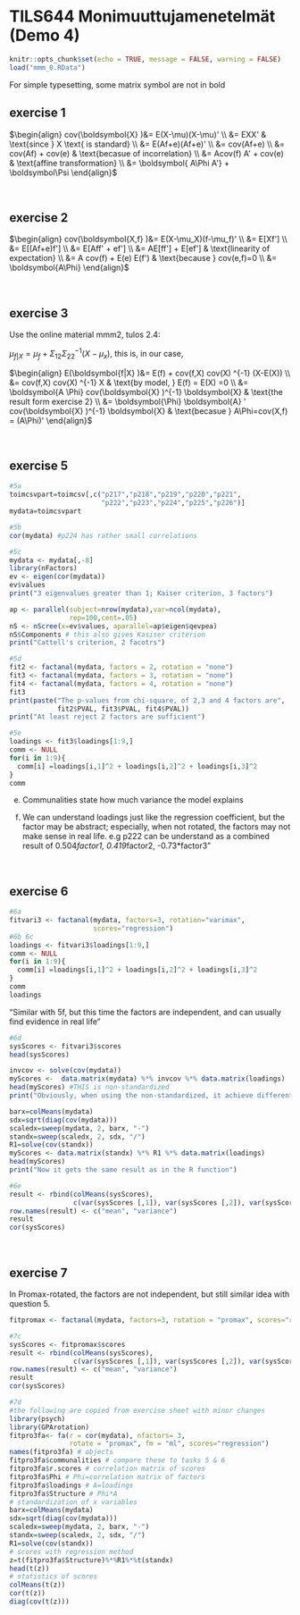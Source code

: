 # TILS644 Monimuuttujamenetelmät (Demo 4)

```r
knitr::opts_chunk$set(echo = TRUE, message = FALSE, warning = FALSE)
load("mmm_0.RData")
```

For simple typesetting, some matrix symbol are not in bold

## exercise 1

$\begin{align} cov(\boldsymbol{X} )&=  E(X-\mu)(X-\mu)'  \\ &=  EXX' & \text{since } X \text{ is standard} \\ &=  E(Af+e)(Af+e)' \\ &=  cov(Af+e) \\ &=  cov(Af) + cov(e) & \text{becasue of incorrelation} \\ &=  Acov(f) A' + cov(e) & \text{affine transformation} \\ &= \boldsymbol{ A\Phi A'}  + \boldsymbol\Psi  \end{align}$ 

<br>

## exercise 2

$\begin{align} cov(\boldsymbol{X,f} )&= E(X-\mu_X)(f-\mu_f)' \\ &= E[Xf'] \\ &=  E[(Af+e)f'] \\ &= E[Aff' + ef'] \\ &=  AE[ff'] + E[ef'] & \text{linearity of expectation} \\ &=  A cov(f) + E(e) E(f') & \text{because } cov(e,f)=0 \\ &=  \boldsymbol{A\Phi}  \end{align}$ 

<br>

## exercise 3
Use the online material mmm2, tulos 2.4:

$\mu _{f|X} = \mu_f+ \Sigma _{12}  \Sigma _{22}^{-1} (X-\mu_x)$, this is, in our case,

$\begin{align} E(\boldsymbol{f|X} )&= E(f) + cov(f,X) cov(X) ^{-1} (X-E(X)) \\ &=  cov(f,X) cov(X) ^{-1} X & \text{by model, } E(f) = E(X) =0  \\ &=  \boldsymbol{A \Phi} cov(\boldsymbol{X} )^{-1}  \boldsymbol{X}  & \text{the result form exercise 2} \\ &=  \boldsymbol{\Phi}  \boldsymbol{A} ' cov(\boldsymbol{X} )^{-1}  \boldsymbol{X} & \text{becasue } A\Phi=cov(X,f) = (A\Phi)' \end{align}$

<br>

## exercise 5

```r
#5a
toimcsvpart=toimcsv[,c("p217","p218","p219","p220","p221",
                       "p222","p223","p224","p225","p226")]
mydata=toimcsvpart

#5b
cor(mydata) #p224 has rather small correlations

#5c
mydata <- mydata[,-8]
library(nFactors)
ev <- eigen(cor(mydata))
ev$values
print("3 eigenvalues greater than 1; Kaiser criterion, 3 factors")

ap <- parallel(subject=nrow(mydata),var=ncol(mydata),
               rep=100,cent=.05)
nS <- nScree(x=ev$values, aparallel=ap$eigen$qevpea)
nS$Components # this also gives Kasiser criterion
print("Cattell's criterion, 2 facotrs")

#5d
fit2 <- factanal(mydata, factors = 2, rotation = "none")
fit3 <- factanal(mydata, factors = 3, rotation = "none")
fit4 <- factanal(mydata, factors = 4, rotation = "none")
fit3
print(paste("The p-values from chi-square, of 2,3 and 4 factors are",
            fit2$PVAL, fit3$PVAL, fit4$PVAL))
print("At least reject 2 factors are sufficient")

#5e
loadings <- fit3$loadings[1:9,]
comm <- NULL
for(i in 1:9){
  comm[i] =loadings[i,1]^2 + loadings[i,2]^2 + loadings[i,3]^2
}
comm
``` 

e. Communalities state how much variance the model explains

f. We can understand loadings just like the regression coefficient, but the factor may be abstract; especially, when not rotated, the factors may not make sense in real life. e.g p222 can be understand as a combined result of 0.504*factor1, 0.419*factor2, -0.73*factor3"

<br>

## exercise 6

```r
#6a
fitvari3 <- factanal(mydata, factors=3, rotation="varimax",
                     scores="regression")
#6b 6c
loadings <- fitvari3$loadings[1:9,]
comm <- NULL
for(i in 1:9){
  comm[i] =loadings[i,1]^2 + loadings[i,2]^2 + loadings[i,3]^2
}
comm
loadings
``` 

"Similar with 5f, but this time the factors are independent, and can usually find evidence in real life"

```r
#6d
sysScores <- fitvari3$scores
head(sysScores)

invcov <- solve(cov(mydata))
myScores <-  data.matrix(mydata) %*% invcov %*% data.matrix(loadings)
head(myScores) #THIS is non-standardized
print("Obviously, when using the non-standardized, it achieve different result")

barx=colMeans(mydata)
sdx=sqrt(diag(cov(mydata)))
scaledx=sweep(mydata, 2, barx, "-")
standx=sweep(scaledx, 2, sdx, "/")
R1=solve(cov(standx))
myScores <- data.matrix(standx) %*% R1 %*% data.matrix(loadings)
head(myScores)
print("Now it gets the same result as in the R function")

#6e
result <- rbind(colMeans(sysScores),
                c(var(sysScores [,1]), var(sysScores [,2]), var(sysScores [,3])))
row.names(result) <- c("mean", "variance")
result
cor(sysScores)
``` 

<br>

## exercise 7

In Promax-rotated, the factors are not independent, but still similar idea with question 5.


```r
fitpromax <- factanal(mydata, factors=3, rotation = "promax", scores="regression")

#7c
sysScores <- fitpromax$scores
result <- rbind(colMeans(sysScores),
                c(var(sysScores [,1]), var(sysScores [,2]), var(sysScores [,3])))
row.names(result) <- c("mean", "variance")
result
cor(sysScores)

#7d
#the following are copied from exercise sheet with minor changes
library(psych)
library(GPArotation)
fitpro3fa<- fa(r = cor(mydata), nfactors= 3,
               rotate = "promax", fm = "ml", scores="regression")
names(fitpro3fa) # objects
fitpro3fa$communalities # compare these to tasks 5 & 6
fitpro3fa$r.scores # correlation matrix of scores
fitpro3fa$Phi # Phi=correlation matrix of factors
fitpro3fa$loadings # A=loadings
fitpro3fa$Structure # Phi*A
# standardization of x variables
barx=colMeans(mydata)
sdx=sqrt(diag(cov(mydata)))
scaledx=sweep(mydata, 2, barx, "-")
standx=sweep(scaledx, 2, sdx, "/")
R1=solve(cov(standx))
# scores with regression method
z=t(fitpro3fa$Structure)%*%R1%*%t(standx)
head(t(z))
# statistics of scores
colMeans(t(z))
cor(t(z))
diag(cov(t(z)))
``` 


